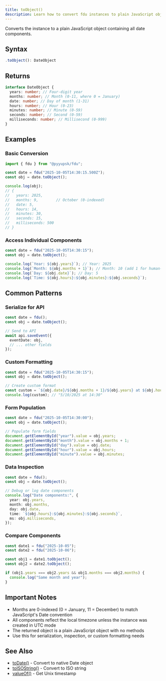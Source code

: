 ```yaml
---
title: toObject()
description: Learn how to convert fdu instances to plain JavaScript objects with date components using the toObject() method. Extract year, month, date, hours, minutes, seconds, and milliseconds for serialization, data inspection, custom formatting, and integration with forms and APIs.
---
```


Converts the instance to a plain JavaScript object containing all date components.

## Syntax

```typescript
.toObject(): DateObject
```

## Returns

```typescript
interface DateObject {
  years: number; // Four-digit year
  months: number; // Month (0-11, where 0 = January)
  date: number; // Day of month (1-31)
  hours: number; // Hour (0-23)
  minutes: number; // Minute (0-59)
  seconds: number; // Second (0-59)
  milliseconds: number; // Millisecond (0-999)
}
```

## Examples

### Basic Conversion

```typescript
import { fdu } from "@pyyupsk/fdu";

const date = fdu("2025-10-05T14:30:15.500Z");
const obj = date.toObject();

console.log(obj);
// {
//   years: 2025,
//   months: 9,        // October (0-indexed)
//   date: 5,
//   hours: 14,
//   minutes: 30,
//   seconds: 15,
//   milliseconds: 500
// }
```

### Access Individual Components

```typescript
const date = fdu("2025-10-05T14:30:15");
const obj = date.toObject();

console.log(`Year: ${obj.years}`); // Year: 2025
console.log(`Month: ${obj.months + 1}`); // Month: 10 (add 1 for human-readable)
console.log(`Day: ${obj.date}`); // Day: 5
console.log(`Time: ${obj.hours}:${obj.minutes}:${obj.seconds}`);
```

## Common Patterns

### Serialize for API

```typescript
const date = fdu();
const obj = date.toObject();

// Send to API
await api.saveEvent({
  eventDate: obj,
  // ... other fields
});
```

### Custom Formatting

```typescript
const date = fdu("2025-10-05T14:30:15");
const obj = date.toObject();

// Create custom format
const custom = `${obj.date}/${obj.months + 1}/${obj.years} at ${obj.hours}:${String(obj.minutes).padStart(2, "0")}`;
console.log(custom); // "5/10/2025 at 14:30"
```

### Form Population

```typescript
const date = fdu("2025-10-05T14:30:00");
const obj = date.toObject();

// Populate form fields
document.getElementById("year").value = obj.years;
document.getElementById("month").value = obj.months + 1;
document.getElementById("day").value = obj.date;
document.getElementById("hour").value = obj.hours;
document.getElementById("minute").value = obj.minutes;
```

### Data Inspection

```typescript
const date = fdu();
const obj = date.toObject();

// Debug or log date components
console.log("Date components:", {
  year: obj.years,
  month: obj.months,
  day: obj.date,
  time: `${obj.hours}:${obj.minutes}:${obj.seconds}`,
  ms: obj.milliseconds,
});
```

### Compare Components

```typescript
const date1 = fdu("2025-10-05");
const date2 = fdu("2025-10-06");

const obj1 = date1.toObject();
const obj2 = date2.toObject();

if (obj1.years === obj2.years && obj1.months === obj2.months) {
  console.log("Same month and year");
}
```

## Important Notes

- Months are 0-indexed (0 = January, 11 = December) to match JavaScript's Date convention
- All components reflect the local timezone unless the instance was created in UTC mode
- The returned object is a plain JavaScript object with no methods
- Use this for serialization, inspection, or custom formatting needs

## See Also

- [toDate()](/docs/api/conversion/to-date) - Convert to native Date object
- [toISOString()](/docs/api/conversion/to-iso-string) - Convert to ISO string
- [valueOf()](/docs/api/conversion/value-of) - Get Unix timestamp
